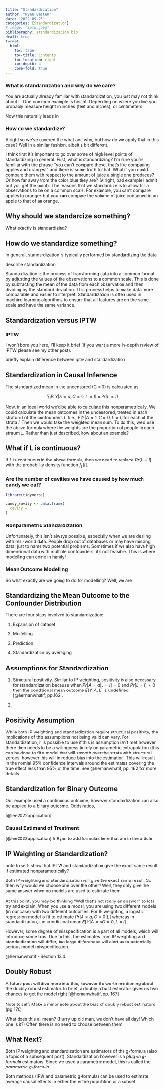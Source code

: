 ```yaml
---
title: "Standardization"
author: "Ryan Batten"
date: "2022-09-26"
categories: [Standardization]
# image: "iptw.jpeg"
bibliography: standardization.bib
draft: true
format: 
  html:
    toc: true
    toc-title: Contents
    toc-location: right
    toc-depth: 4
    code-fold: true
---
```


### What is standardization and why do we care?

You are actually already familiar with standardization, you just may not think about it. One common example is height. Depending on where you live you probably measure height in inches (feet and inches), or centimeters.

Now this naturally leads in

### How do we standardize?

Alright so we've covered the what and why, but how do we apply that in this case? Well in a similar fashion, albeit a bit different.

I think first it's important to go over some of high level points of standardizing in general. First, what is standardizing? I'm sure you're familiar with the phrase "you can't compare these, that's like comparing apples and oranges!" and there is some truth to that. What if you could compare them with respect to the amount of juice a single one produces? Or how far away from the color blue they are? (Alright, bad example I admit but you get the point). The reasons that we standardize is to allow for a observations to be on a common scale. For example, you can't compare apples to oranges but you **can** compare the volume of juice contained in an apple to that of an orange.

## Why should we standardize something?

What exactly is standardizing?

## How do we standardize something?

In general, standardization is typically performed by standardizing the data

describe standardization

Standardization is the process of transforming data into a common format by adjusting the values of the observations to a common scale. This is done by subtracting the mean of the data from each observation and then dividing by the standard deviation. This process helps to make data more comparable and easier to interpret. Standardization is often used in machine learning algorithms to ensure that all features are on the same scale and have the same variance.

## Standardization versus IPTW

### IPTW

I won't bore you here, I'll keep it brief (if you want a more in-depth review of IPTW please see my other post).

briefly explain difference between iptw and standardization

## Standardization in Causal Inference

The standardized mean in the uncensored (C = 0) is calculated as

$$
{\sum_{l}E[Y|A = a, C=0, L=l]}  \times Pr[L=l]
$$

Now, in an ideal world we'd be able to calculate this nonparametrically. We could calculate the mean outcomes in the uncensored, treated in each stratum $l$ of the confounders $L$ (i.e., $E[Y|A =1, C=0, L=l]$ for each of the strata $l$. Then we would take the weighted mean sum. To do this, we'd use the above formula where the weights are the proportion of people in each straum L. Rather than just described, how about an example?

::: callout-note
## What if L is continuous?

If $L$ is continuous in the above formula, then we need to replace $Pr[L=l]$ with the probability density function $f_{L}[l]$.
:::

### Are the number of cavities we have caused by how much candy we eat?

```r

library(tidyverse)

candy_cavity <- data.frame(
  cavity = 
)

```

### Nonparametric Standardization

Unfortunately, this isn't always possible, especially when we are dealing with real-world data. People drop out of databases or may have missing data, just to name two potential problems. Sometimes if we also have high dimensional data with multiple confounders, it's not feasible. This is where modelling can come in handy!

### Mean Outcome Modelling

So what exactly are we going to do for modelling? Well, we are

## Standardizing the Mean Outcome to the Confounder Distribution

There are four steps involved to standardization:

1.  Expansion of dataset

2.  Modelling

3.  Prediction

4.  Standardization by averaging

## 

## Assumptions for Standardization

1.  Structural positivity. Similar to IP weighting, positivity is also necessary for standardization because when $Pr[A = a | L = l] = 0$ and $Pr[L = l] \neq 0$ then the conditional mean outcome $E[Y|A,L]$ is undefined [@hernanwhatif, pp.162].

2.  

::: callout-note
## Positivity Assumption

While both IP weighting and standardization require structural positivity, the implications of this assumptions not being valid can vary. For standardization, it is possible to use if this is assumption isn't met however there then needs to be a willingness to rely on parametric extrapolation (this can be done to fit a model that will smooth over the strata with structural zeroes) however this will introduce bias into the estimation. This will result in the nomial 95% confidence intervals around the estimates covering the true effect less than 95% of the time. See @hernanwhatif, pp. 162 for more details.
:::

## Standardization for Binary Outcome

Our example used a continuous outcome, however standardization can also be applied to a binary outcome. Odds ratios,

[@lee2022application]

### Causal Estimand of Treatment

[@lee2022application] \# Ryan to add formulas here that are in the article

## IP Weighting or Standardization?

note to self: show that IPTW and standardization give the exact same result if estimated nonparametrically?

Both IP weighting and standardization will give the exact same result. So then why would we choose one over the other? Well, they only give the same answer when no models are used to estimate them. \
\
At this point, you may be thinking "Well that's not really an answer" so lets try and explain. When you use a model, you are using two different models (in our case) with two different outcomes. For IP weighting, a logistic regression model is fit to estimate $Pr[A = a, C= 0|L]$ whereas in standardization, the conditional mean $E[Y|A=a C = 0, L = l]$

However, some degree of misspecification is a part of all models, which will introduce some bias. Due to this, the estimates from IP weighting and standardization will differ, but large differences will alert us to potentially serious model misspecification.

@hernanwhatif - Section 13.4

::: callout-note
## Doubly Robust

A future post will dive more into this, however it's worth mentioning about the doubly robust estimator. In brief, a doubly robust estimator gives us two chances to get the model right [@hernanwhatif, pp. 167]\
\
Note to self: Make a minor note about the bias of doubly robust estimators (pg 170)
:::

What does this all mean? (Hurry up old man, we don't have all day! Which one is it?) Often there is no need to choose between them.

## What Next? 

Both IP weighting and standardization are estimators of the g-formula (also a topic of a subsequent post). Standardization however is a *plug-in* *g-formula* estimators. Since we used a parametric model, this is called the *parametric g-formula.*

Both methods (IPW and parametric g-formula) can be used to estimate average causal effects in either the entire population or a subset.
